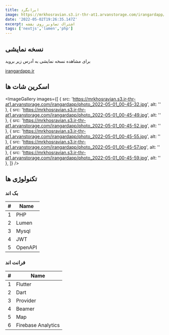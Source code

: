 ```yaml
---
title: ایرانگرد
image: https://mrkhosravian.s3.ir-thr-at1.arvanstorage.com/irangardapp/photo_2022-05-01_00-45-32.jpg
date: '2022-05-02T19:26:35.147Z'
excerpt: اشتراک تصاویر روی نقشه
tags: ['nextjs','lumen','php']
---
```




## نسخه نمایشی

برای مشاهده نسخه نمایشی به آدرس زیر بروید

[irangardapp.ir](https://irangardapp.ir)


## اسکرین شات ها



<ImageGallery images={[
  {
    src: 'https://mrkhosravian.s3.ir-thr-at1.arvanstorage.com/irangardapp/photo_2022-05-01_00-45-32.jpg',
    alt: ''
  },
  {
    src: 'https://mrkhosravian.s3.ir-thr-at1.arvanstorage.com/irangardapp/photo_2022-05-01_00-45-49.jpg',
    alt: ''
  },
  {
    src: 'https://mrkhosravian.s3.ir-thr-at1.arvanstorage.com/irangardapp/photo_2022-05-01_00-45-52.jpg',
    alt: ''
  },
  {
    src: 'https://mrkhosravian.s3.ir-thr-at1.arvanstorage.com/irangardapp/photo_2022-05-01_00-45-55.jpg',
    alt: ''
  },
  {
    src: 'https://mrkhosravian.s3.ir-thr-at1.arvanstorage.com/irangardapp/photo_2022-05-01_00-45-57.jpg',
    alt: ''
  },
  {
    src: 'https://mrkhosravian.s3.ir-thr-at1.arvanstorage.com/irangardapp/photo_2022-05-01_00-45-59.jpg',
    alt: ''
  },
]} />



## تکنولوژی ها

### بک اند

|#|Name|
|--|--|
|1|PHP|
|2|Lumen|
|3|Mysql|
|4|JWT|
|5|OpenAPI|


### فرانت اند

|#|Name|
|--|--|
|1|Flutter|
|2|Dart|
|3|Provider|
|4|Beamer|
|5|Map|
|6|Firebase Analytics|